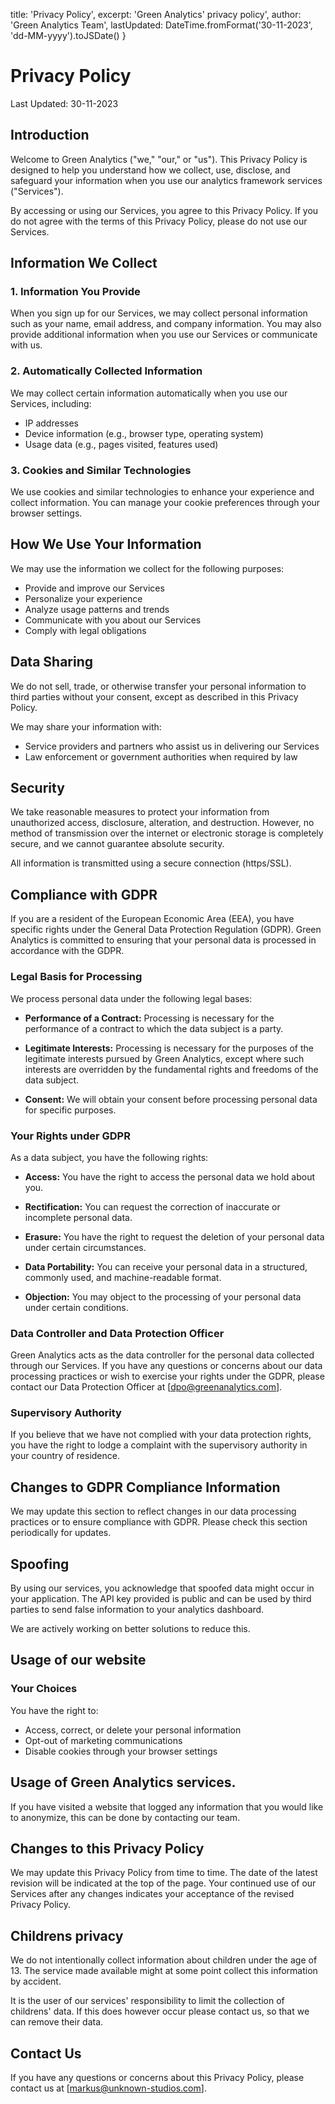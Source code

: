 
  title: 'Privacy Policy',
  excerpt: 'Green Analytics\' privacy policy',
  author: 'Green Analytics Team',
  lastUpdated: DateTime.fromFormat('30-11-2023', 'dd-MM-yyyy').toJSDate()
}

# Privacy Policy

Last Updated: 30-11-2023

## Introduction

Welcome to Green Analytics ("we," "our," or "us"). This Privacy Policy is designed to help you understand how we collect, use, disclose, and safeguard your information when you use our analytics framework services ("Services").

By accessing or using our Services, you agree to this Privacy Policy. If you do not agree with the terms of this Privacy Policy, please do not use our Services.

## Information We Collect

### 1. Information You Provide

When you sign up for our Services, we may collect personal information such as your name, email address, and company information. You may also provide additional information when you use our Services or communicate with us.

### 2. Automatically Collected Information

We may collect certain information automatically when you use our Services, including:

- IP addresses
- Device information (e.g., browser type, operating system)
- Usage data (e.g., pages visited, features used)

### 3. Cookies and Similar Technologies

We use cookies and similar technologies to enhance your experience and collect information. You can manage your cookie preferences through your browser settings.

## How We Use Your Information

We may use the information we collect for the following purposes:

- Provide and improve our Services
- Personalize your experience
- Analyze usage patterns and trends
- Communicate with you about our Services
- Comply with legal obligations

## Data Sharing

We do not sell, trade, or otherwise transfer your personal information to third parties without your consent, except as described in this Privacy Policy.

We may share your information with:

- Service providers and partners who assist us in delivering our Services
- Law enforcement or government authorities when required by law

## Security

We take reasonable measures to protect your information from unauthorized access, disclosure, alteration, and destruction. However, no method of transmission over the internet or electronic storage is completely secure, and we cannot guarantee absolute security.

All information is transmitted using a secure connection (https/SSL). 

## Compliance with GDPR

If you are a resident of the European Economic Area (EEA), you have specific rights under the General Data Protection Regulation (GDPR). Green Analytics is committed to ensuring that your personal data is processed in accordance with the GDPR.

### Legal Basis for Processing

We process personal data under the following legal bases:

- **Performance of a Contract:** Processing is necessary for the performance of a contract to which the data subject is a party.
  
- **Legitimate Interests:** Processing is necessary for the purposes of the legitimate interests pursued by Green Analytics, except where such interests are overridden by the fundamental rights and freedoms of the data subject.

- **Consent:** We will obtain your consent before processing personal data for specific purposes.

### Your Rights under GDPR

As a data subject, you have the following rights:

- **Access:** You have the right to access the personal data we hold about you.

- **Rectification:** You can request the correction of inaccurate or incomplete personal data.

- **Erasure:** You have the right to request the deletion of your personal data under certain circumstances.

- **Data Portability:** You can receive your personal data in a structured, commonly used, and machine-readable format.

- **Objection:** You may object to the processing of your personal data under certain conditions.

### Data Controller and Data Protection Officer

Green Analytics acts as the data controller for the personal data collected through our Services. If you have any questions or concerns about our data processing practices or wish to exercise your rights under the GDPR, please contact our Data Protection Officer at [dpo@greenanalytics.com].

### Supervisory Authority

If you believe that we have not complied with your data protection rights, you have the right to lodge a complaint with the supervisory authority in your country of residence.

## Changes to GDPR Compliance Information

We may update this section to reflect changes in our data processing practices or to ensure compliance with GDPR. Please check this section periodically for updates.

## Spoofing

By using our services, you acknowledge that spoofed data might occur in your application.
The API key provided is public and can be used by third parties to send false information to your analytics dashboard.

We are actively working on better solutions to reduce this.

## Usage of our website

### Your Choices

You have the right to:

- Access, correct, or delete your personal information
- Opt-out of marketing communications
- Disable cookies through your browser settings

## Usage of Green Analytics services.

If you have visited a website that logged any information that you would like to anonymize, this can be done by contacting our team.

## Changes to this Privacy Policy

We may update this Privacy Policy from time to time. The date of the latest revision will be indicated at the top of the page. Your continued use of our Services after any changes indicates your acceptance of the revised Privacy Policy.

## Childrens privacy

We do not intentionally collect information about children under the age of 13. The service made available might at some point collect this information by accident. 

It is the user of our services' responsibility to limit the collection of childrens' data. If this does however occur please contact us, so that we can remove their data.

## Contact Us

If you have any questions or concerns about this Privacy Policy, please contact us at [markus@unknown-studios.com].
